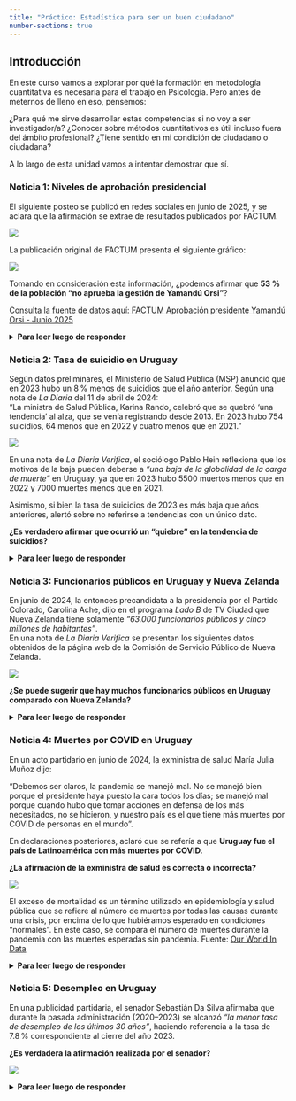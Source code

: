 ```yaml
---
title: "Práctico: Estadística para ser un buen ciudadano"
number-sections: true
---
```


## Introducción

En este curso vamos a explorar por qué la formación en metodología cuantitativa es necesaria para el trabajo en Psicología. Pero antes de meternos de lleno en eso, pensemos:

¿Para qué me sirve desarrollar estas competencias si no voy a ser investigador/a? ¿Conocer sobre métodos cuantitativos es útil incluso fuera del ámbito profesional? ¿Tiene sentido en mi condición de ciudadano o ciudadana?

A lo largo de esta unidad vamos a intentar demostrar que sí.

### Noticia 1: Niveles de aprobación presidencial

El siguiente posteo se publicó en redes sociales en junio de 2025, y se aclara que la afirmación se extrae de resultados publicados por FACTUM.

![](imgs/0_orsi.png)

La publicación original de FACTUM presenta el siguiente gráfico:

![](imgs/0_grafico_aprobacion.png)

Tomando en consideración esta información, ¿podemos afirmar que **53 % de la población “no aprueba la gestión de Yamandú Orsi”**?

[Consulta la fuente de datos aquí: FACTUM Aprobación presidente Yamandú Orsi - Junio 2025](https://portal.factum.uy/analisis/2025/ana250625.php)

<details>

<summary><strong>Para leer luego de responder</strong></summary>

Aquí encuentras la nota de prensa completa de *La Diaria Verifica* analizando este asunto: [Nota completa en La Diaria Verifica](https://ladiaria.com.uy/verifica/articulo/2025/7/es-enganoso-que-53-de-la-poblacion-no-aprueba-la-gestion-de-yamandu-orsi/)

</details>

### Noticia 2: Tasa de suicidio en Uruguay

Según datos preliminares, el Ministerio de Salud Pública (MSP) anunció que en 2023 hubo un 8 % menos de suicidios que el año anterior. Según una nota de *La Diaria* del 11 de abril de 2024:\
“La ministra de Salud Pública, Karina Rando, celebró que se quebró ‘una tendencia’ al alza, que se venía registrando desde 2013. En 2023 hubo 754 suicidios, 64 menos que en 2022 y cuatro menos que en 2021.”

![](imgs/0_suicidio.png)

En una nota de *La Diaria Verifica*, el sociólogo Pablo Hein reflexiona que los motivos de la baja pueden deberse a *“una baja de la globalidad de la carga de muerte”* en Uruguay, ya que en 2023 hubo 5500 muertos menos que en 2022 y 7000 muertes menos que en 2021.

Asimismo, si bien la tasa de suicidios de 2023 es más baja que años anteriores, alertó sobre no referirse a tendencias con un único dato.

**¿Es verdadero afirmar que ocurrió un “quiebre” en la tendencia de suicidios?**

<details>

<summary><strong>Para leer luego de responder</strong></summary>

Si bien ocurrieron menos suicidios en 2023 que en 2022 no es posible hablar de un quiebre sin conocer las cifras de los próximos años. Asimismo, si observamos las variaciones en el número de suicidios a lo largo de los años se observan descensos locales (años 2008 y 2013 por ejemplo) pero sobre una tendencia sostenida al aumento de la tasa de suicidios. Por lo tanto no es posible afirmar que ocurrió un ‘quiebre’ en la tasa de suicidios.

</details>

### Noticia 3: Funcionarios públicos en Uruguay y Nueva Zelanda

En junio de 2024, la entonces precandidata a la presidencia por el Partido Colorado, Carolina Ache, dijo en el programa *Lado B* de TV Ciudad que Nueva Zelanda tiene solamente *“63.000 funcionarios públicos y cinco millones de habitantes”*.\
En una nota de *La Diaria Verifica* se presentan los siguientes datos obtenidos de la página web de la Comisión de Servicio Público de Nueva Zelanda.

![](imgs/0_funcionarios.png)

**¿Se puede sugerir que hay muchos funcionarios públicos en Uruguay comparado con Nueva Zelanda?**

<details>

<summary><strong>Para leer luego de responder</strong></summary>

Si bien al considerar los funcionarios de la categoría "Administración central" parecería cierta la afirmación de Carolina Ache, el conjunto total de funcionarios públicos (Administración central, educación, salud, empresas públicas, gobiernos locales, y otros) es mucho mayor, e incluso supera al de Uruguay.

El número en sí mismo no es informativo si no se pondera por la población de cada país y por la cantidad de personas que conforman la masa laboral (por ejemplo, sin contar a niños y jubilados).

Tomando en cuenta estos factores, se concluye que Uruguay y Nueva Zelanda tienen una proporción de funcionarios públicos similar.

</details>

### Noticia 4: Muertes por COVID en Uruguay

En un acto partidario en junio de 2024, la exministra de salud María Julia Muñoz dijo:

“Debemos ser claros, la pandemia se manejó mal. No se manejó bien porque el presidente haya puesto la cara todos los días; se manejó mal porque cuando hubo que tomar acciones en defensa de los más necesitados, no se hicieron, y nuestro país es el que tiene más muertes por COVID de personas en el mundo”.

En declaraciones posteriores, aclaró que se refería a que **Uruguay fue el país de Latinoamérica con más muertes por COVID**.

**¿La afirmación de la exministra de salud es correcta o incorrecta?**

![](imgs/0_covid.png)

El exceso de mortalidad es un término utilizado en epidemiología y salud pública que se refiere al número de muertes por todas las causas durante una crisis, por encima de lo que hubiéramos esperado en condiciones "normales". En este caso, se compara el número de muertes durante la pandemia con las muertes esperadas sin pandemia. Fuente: [Our World In Data](https://ourworldindata.org/excess-mortality-covid)

<details>

<summary><strong>Para leer luego de responder</strong></summary>

De acuerdo con los datos de exceso de muerte de *Our World in Data*, Uruguay no presenta la tasa de muertes por COVID más alta del mundo.

Al comparar con otros países de la región como Argentina, Perú, Brasil, Bolivia y México, estos presentan un número mayor de exceso de muertes por COVID que Uruguay.

Por lo tanto, la afirmación de la exministra de salud es incorrecta.

</details>

### Noticia 5: Desempleo en Uruguay

En una publicidad partidaria, el senador Sebastián Da Silva afirmaba que durante la pasada administración (2020–2023) se alcanzó *“la menor tasa de desempleo de los últimos 30 años”*, haciendo referencia a la tasa de 7.8 % correspondiente al cierre del año 2023.

**¿Es verdadera la afirmación realizada por el senador?**

![](imgs/0_desempleo.png)

<details>

<summary><strong>Para leer luego de responder</strong></summary>

De acuerdo a los datos del **Instituto Nacional de Estadística**, el desempleo al cierre de 2023 fue de 7,8 %.

Sin embargo, el número más bajo de desempleo en los últimos 30 años corresponde a una **tasa del 5.6 % en diciembre de 2012**.

Por lo tanto, **la afirmación del senador no es verdadera**.

</details>
